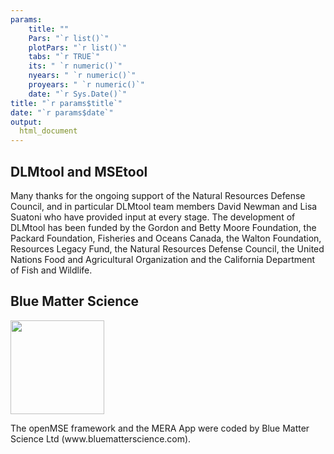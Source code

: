 ```yaml
---
params: 
    title: ""
    Pars: "`r list()`"
    plotPars: "`r list()`"
    tabs: "`r TRUE`"
    its: " `r numeric()`"
    nyears: " `r numeric()`"
    proyears: " `r numeric()`"
    date: "`r Sys.Date()`"
title: "`r params$title`"
date: "`r params$date`"
output:
  html_document
---
```




## DLMtool and MSEtool

Many thanks for the ongoing support of the Natural Resources Defense Council, and in particular DLMtool team members David Newman and Lisa Suatoni who have provided input at every stage. The development of DLMtool has been funded by the Gordon and Betty Moore Foundation, the Packard Foundation, Fisheries and Oceans Canada, the Walton Foundation, Resources Legacy Fund, the Natural Resources Defense Council, the United Nations Food and Agricultural Organization and the California Department of Fish and Wildlife. 

## Blue Matter Science

<img src="./Images/BMlogo.jpg" width="150">

The openMSE framework and the MERA App were coded by Blue Matter Science Ltd (www.bluematterscience.com). 